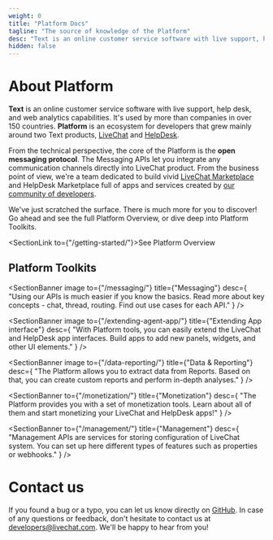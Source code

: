 ```yaml
---
weight: 0
title: "Platform Docs"
tagline: "The source of knowledge of the Platform"
desc: "Text is an online customer service software with live support, help desk and web analytics capabilities. Browse the Platform documentation to find out more."
hidden: false
---
```


# About Platform

**Text** is an online customer service software with live support, help desk, and web analytics capabilities. It's used by more than <Placeholder id="NUMBER_OF_CUSTOMERS" /> companies in over 150 countries. **Platform** is an ecosystem for developers that grew mainly around two Text products, <a href="https://www.livechat.com/" target="_blank">LiveChat</a> and <a href="https://www.helpdesk.com/" target="_blank">HelpDesk</a>.

From the technical perspective, the core of the Platform is the **open messaging protocol**. The Messaging APIs let you integrate any communication channels directly into LiveChat product. From the business point of view, we're a team dedicated to build vivid [LiveChat Marketplace](https://www.livechat.com/marketplace/) and HelpDesk Marketplace full of apps and services created by <a href="https://developers.livechat.com/" target="_blank">our community of developers</a>.

We've just scratched the surface. There is much more for you to discover! Go ahead and see the full Platform Overview, or dive deep into Platform Toolkits.

<SectionLink to={"/getting-started/"}>See Platform Overview</SectionLink>

## Platform Toolkits

<SectionBanner
  image
  to={"/messaging/"}
  title={"Messaging"}
  desc={
    "Using our APIs is much easier if you know the basics. Read more about key concepts - chat, thread, routing. Find out use cases for each API."
  }
/>

<SectionBanner
  image
  to={"/extending-agent-app/"}
  title={"Extending App interface"}
  desc={
    "With Platform tools, you can easily extend the LiveChat and HelpDesk app interfaces. Build apps to add new panels, widgets, and other UI elements."
  }
/>

<SectionBanner
  image
  to={"/data-reporting/"}
  title={"Data & Reporting"}
  desc={
    "The Platform allows you to extract data from Reports. Based on that, you can create custom reports and perform in-depth analyses."
  }
/>

<SectionBanner
  to={"/monetization/"}
  title={"Monetization"}
  desc={
    "The Platform provides you with a set of monetization tools. Learn about all of them and start monetizing your LiveChat and HelpDesk apps!"
  }
/>

<SectionBanner
  to={"/management/"}
  title={"Management"}
  desc={
    "Management APIs are services for storing configuration of LiveChat system. You can set up here different types of features such as properties or webhooks."
  }
/>

# Contact us

If you found a bug or a typo, you can let us know directly on [GitHub](https://github.com/livechat/livechat-public-docs). In case of any questions or feedback, don't hesitate to contact us at [developers@livechat.com](mailto:developers@livechat.com). We'll be happy to hear from you!
